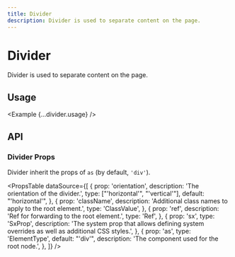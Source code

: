 ```yaml
---
title: Divider
description: Divider is used to separate content on the page.
---
```



# Divider

Divider is used to separate content on the page.

<ComponentLinks component='divider' />

## Usage

<Example {...divider.usage} />

## API

### Divider Props

Divider inherit the props of `as` (by default, `'div'`).

<PropsTable
  dataSource={[
    {
      prop: 'orientation',
      description: 'The orientation of the divider.',
      type: ["'horizontal'", "'vertical'"],
      default: "'horizontal'",
    },
    {
      prop: 'className',
      description: 'Additional class names to apply to the root element.',
      type: 'ClassValue',
    },
    {
      prop: 'ref',
      description: 'Ref for forwarding to the root element.',
      type: 'Ref',
    },
    {
      prop: 'sx',
      type: 'SxProp<DividerOwnerState>',
      description:
        'The system prop that allows defining system overrides as well as additional CSS styles.',
    },
    {
      prop: 'as',
      type: 'ElementType',
      default: "'div'",
      description: 'The component used for the root node.',
    },
  ]}
/>
